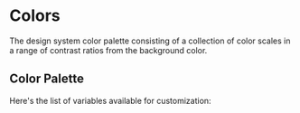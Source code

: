 
<Meta title="theme/Colors" />

# Colors

The design system color palette consisting of a collection of color scales in a
range of contrast ratios from the background color.

## Color Palette

Here's the list of variables available for customization:

<ColorPalette>
  <ColorItem
    title="background"
    subtitle="Default background color of <body />...etc"
    colors={{
      background: 'hsl(var(--background))',
      foreground: 'hsl(var(--foreground))',
    }}
  />
  <ColorItem
    title="muted"
    subtitle="Muted backgrounds such as <TabsList />, <Skeleton /> and <Switch />"
    colors={{
      DEFAULT: 'hsl(var(--muted))',
      foreground: 'hsl(var(--muted-foreground))',
    }}
  />
  <ColorItem
    title="card"
    subtitle="Background color for <Card />"
    colors={{
      DEFAULT: 'hsl(var(--card))',
      foreground: 'hsl(var(--card-foreground))',
    }}
  />
  <ColorItem
    title="popover"
    subtitle="Background color for popovers such as <DropdownMenu />, <HoverCard />, <Popover />"
    colors={{
      DEFAULT: 'hsl(var(--popover))',
      foreground: 'hsl(var(--popover-foreground))',
    }}
  />
  <ColorItem
    title="border"
    subtitle="Default border color"
    colors={{ border: 'hsl(var(--border))' }}
  />
  <ColorItem
    title="input"
    subtitle="Border color for inputs such as <Input />, <Select />, <Textarea />"
    colors={{ input: 'hsl(var(--input))' }}
  />
  <ColorItem
    title="primary"
    subtitle="Primary colors for <Button />"
    colors={{
      DEFAULT: 'hsl(var(--primary))',
      foreground: 'hsl(var(--primary-foreground))',
    }}
  />
  <ColorItem
    title="secondary"
    subtitle="Secondary colors for <Button />"
    colors={{
      DEFAULT: 'hsl(var(--secondary))',
      foreground: 'hsl(var(--secondary-foreground))',
    }}
  />
  <ColorItem
    title="accent"
    subtitle="Used for accents such as hover effects on <DropdownMenuItem>, <SelectItem>...etc"
    colors={{
      DEFAULT: 'hsl(var(--accent))',
      foreground: 'hsl(var(--accent-foreground))',
    }}
  />
  <ColorItem
    title="destructive"
    subtitle="Used for destructive actions such as <Button variant='destructive'>"
    colors={{
      DEFAULT: 'hsl(var(--destructive))',
      foreground: 'hsl(var(--destructive-foreground))',
    }}
  />
  <ColorItem
    title="ring"
    subtitle="Used for focus ring"
    colors={{ ring: 'hsl(var(--ring))' }}
  />
</ColorPalette>

